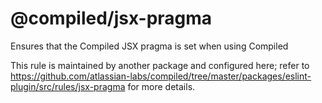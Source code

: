 # @compiled/jsx-pragma

Ensures that the Compiled JSX pragma is set when using Compiled

This rule is maintained by another package and configured here; refer to
https://github.com/atlassian-labs/compiled/tree/master/packages/eslint-plugin/src/rules/jsx-pragma
for more details.
